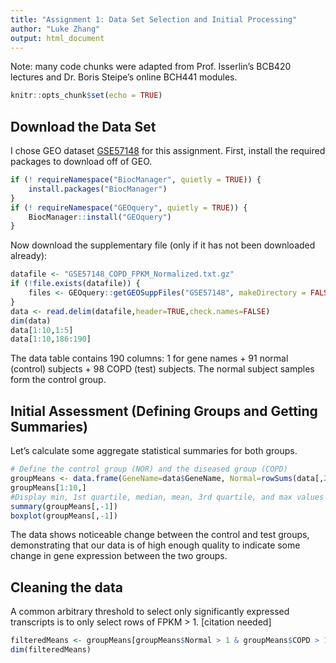 ---
title: "Assignment 1: Data Set Selection and Initial Processing"
author: "Luke Zhang"
output: html_document
---

Note: many code chunks were adapted from Prof. Isserlin's BCB420 lectures and Dr. Boris Steipe's online BCH441 modules.

```{r setup, include=FALSE}
knitr::opts_chunk$set(echo = TRUE)
```

## Download the Data Set

I chose GEO dataset [GSE57148](https://www.ncbi.nlm.nih.gov/geo/query/acc.cgi?acc=GSE57148) for this assignment. First, install the required packages to download off of GEO.

```{r package, results='hide', message=FALSE}
if (! requireNamespace("BiocManager", quietly = TRUE)) {
    install.packages("BiocManager")
}
if (! requireNamespace("GEOquery", quietly = TRUE)) {
    BiocManager::install("GEOquery")
}
```

Now download the supplementary file (only if it has not been downloaded already):
```{r download}
datafile <- "GSE57148_COPD_FPKM_Normalized.txt.gz"
if (!file.exists(datafile)) {
    files <- GEOquery::getGEOSuppFiles("GSE57148", makeDirectory = FALSE)
}
data <- read.delim(datafile,header=TRUE,check.names=FALSE)
dim(data)
data[1:10,1:5]
data[1:10,186:190]
```

The data table contains 190 columns: 1 for gene names + 91 normal (control) subjects + 98 COPD (test) subjects. The normal subject samples form the control group.

## Initial Assessment (Defining Groups and Getting Summaries)

Let's calculate some aggregate statistical summaries for both groups.

```{r summary}
# Define the control group (NOR) and the diseased group (COPD)
groupMeans <- data.frame(GeneName=data$GeneName, Normal=rowSums(data[,2:92])/91, COPD=rowSums(data[,93:190])/98)
groupMeans[1:10,]
#Display min, 1st quartile, median, mean, 3rd quartile, and max values of each group
summary(groupMeans[,-1])
boxplot(groupMeans[,-1])
```

The data shows noticeable change between the control and test groups, demonstrating that our data is of high enough quality to indicate some change in gene expression between the two groups.

## Cleaning the data

A common arbitrary threshold to select only significantly expressed transcripts is to only select rows of FPKM > 1. [citation needed]

```{r cleaning}
filteredMeans <- groupMeans[groupMeans$Normal > 1 & groupMeans$COPD > 1,]
dim(filteredMeans)
```